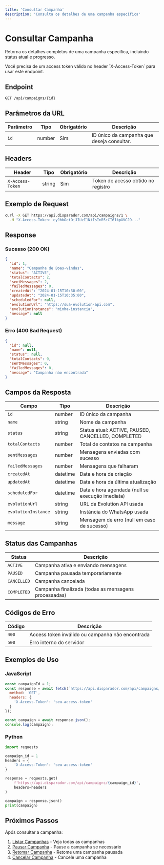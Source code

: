 ```yaml
---
title: 'Consultar Campanha'
description: 'Consulta os detalhes de uma campanha específica'
---
```


# Consultar Campanha

Retorna os detalhes completos de uma campanha específica, incluindo status atual e progresso.

<Note>
  Você precisa de um access token válido no header `X-Access-Token` para usar este endpoint.
</Note>

## Endpoint

```http
GET /api/campaigns/{id}
```

## Parâmetros da URL

| Parâmetro | Tipo | Obrigatório | Descrição |
|-----------|------|-------------|-----------|
| `id` | number | Sim | ID único da campanha que deseja consultar. |

## Headers

| Header | Tipo | Obrigatório | Descrição |
|--------|------|-------------|-----------|
| `X-Access-Token` | string | Sim | Token de acesso obtido no registro |

## Exemplo de Request

```bash
curl -X GET https://api.disparador.com/api/campaigns/1 \
  -H "X-Access-Token: eyJhbGciOiJIUzI1NiIsInR5cCI6IkpXVCJ9..."
```

## Response

### Sucesso (200 OK)

```json
{
  "id": 1,
  "name": "Campanha de Boas-vindas",
  "status": "ACTIVE",
  "totalContacts": 2,
  "sentMessages": 2,
  "failedMessages": 0,
  "createdAt": "2024-01-15T10:30:00",
  "updatedAt": "2024-01-15T10:35:00",
  "scheduledFor": null,
  "evolutionUrl": "https://sua-evolution-api.com",
  "evolutionInstance": "minha-instancia",
  "message": null
}
```

### Erro (400 Bad Request)

```json
{
  "id": null,
  "name": null,
  "status": null,
  "totalContacts": 0,
  "sentMessages": 0,
  "failedMessages": 0,
  "message": "Campanha não encontrada"
}
```

## Campos da Resposta

| Campo | Tipo | Descrição |
|-------|------|-----------|
| `id` | number | ID único da campanha |
| `name` | string | Nome da campanha |
| `status` | string | Status atual: ACTIVE, PAUSED, CANCELLED, COMPLETED |
| `totalContacts` | number | Total de contatos na campanha |
| `sentMessages` | number | Mensagens enviadas com sucesso |
| `failedMessages` | number | Mensagens que falharam |
| `createdAt` | datetime | Data e hora de criação |
| `updatedAt` | datetime | Data e hora da última atualização |
| `scheduledFor` | datetime | Data e hora agendada (null se execução imediata) |
| `evolutionUrl` | string | URL da Evolution API usada |
| `evolutionInstance` | string | Instância do WhatsApp usada |
| `message` | string | Mensagem de erro (null em caso de sucesso) |

## Status das Campanhas

| Status | Descrição |
|--------|-----------|
| `ACTIVE` | Campanha ativa e enviando mensagens |
| `PAUSED` | Campanha pausada temporariamente |
| `CANCELLED` | Campanha cancelada |
| `COMPLETED` | Campanha finalizada (todas as mensagens processadas) |

## Códigos de Erro

| Código | Descrição |
|--------|-----------|
| `400` | Access token inválido ou campanha não encontrada |
| `500` | Erro interno do servidor |

## Exemplos de Uso

### JavaScript

```javascript
const campaignId = 1;
const response = await fetch(`https://api.disparador.com/api/campaigns/${campaignId}`, {
  method: 'GET',
  headers: {
    'X-Access-Token': 'seu-access-token'
  }
});

const campaign = await response.json();
console.log(campaign);
```

### Python

```python
import requests

campaign_id = 1
headers = {
    'X-Access-Token': 'seu-access-token'
}

response = requests.get(
    f'https://api.disparador.com/api/campaigns/{campaign_id}',
    headers=headers
)

campaign = response.json()
print(campaign)
```

## Próximos Passos

Após consultar a campanha:

1. [Listar Campanhas](/api-reference/campaigns/list) - Veja todas as campanhas
2. [Pausar Campanha](/api-reference/campaigns/pause) - Pause a campanha se necessário
3. [Retomar Campanha](/api-reference/campaigns/resume) - Retome uma campanha pausada
4. [Cancelar Campanha](/api-reference/campaigns/cancel) - Cancele uma campanha 